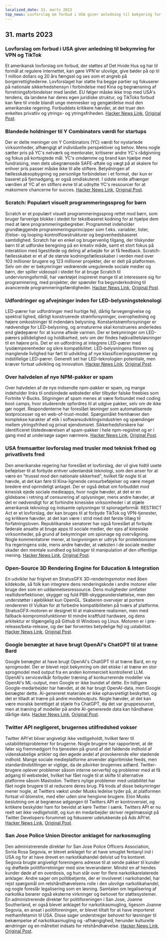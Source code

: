 ```yaml
---
localized_date: 31. marts 2023
top_news: Lovforslag om forbud i USA giver anledning til bekymring for VPN og TikTok
---
```




<CallToAction />

<Steps>

## 31. marts 2023

### Lovforslag om forbud i USA giver anledning til bekymring for VPN og TikTok

Et amerikansk lovforslag om forbud, der støttes af Det Hvide Hus og har til formål at regulere internettet, kan gøre VPN'er ulovlige, give bøder på op til 1 million dollars og 20 års fængsel og ses som et angreb på borgerrettighederne. Lovforslaget har støtte fra begge partier og fokuserer på nationale sikkerhedshensyn i forbindelse med Kina og begrænsning af forretningsforbindelser med landet. EU følger måske ikke trop med USA's tendens, da landene har deres egen juridiske struktur, og TikToks forbud kan føre til vrede blandt unge mennesker og gengældelse mod den amerikanske regering. Forbuddets kritikere hævder, at det truer den enkeltes privatliv og ytrings- og ytringsfriheden.
[Hacker News Link](http://news.ycombinator.com/item?id=35366955), [Original Post](https://www.youtube.com/watch?v=FWQGA_n5Z4M).

### Blandede holdninger til Y Combinators værdi for startups

Der er delte meninger om Y Combinators (YC) værdi for nystartede virksomheder, afhængigt af individuelle perspektiver og behov. Mens nogle sætter pris på YC's netværk og mentorater, kritiserer andre YC's rådgivning og fokus på kortsigtede mål. YC's omdømme og brand kan hjælpe med fundraising, men dets ubegrænsede SAFE-aftale og vægt på at skalere for enhver pris passer måske ikke til alle stiftere. Betydningen af fællesskabsopbygning og personlige forbindelser i et format, der kun er baseret på fjernadgang, er også omdiskuteret. I sidste ende afhænger værdien af YC af en stifters evne til at udnytte YC's ressourcer for at maksimere chancerne for succes.
[Hacker News Link](http://news.ycombinator.com/item?id=35373019), [Original Post](https://acecreamu.substack.com/p/is-y-combinator-worth-the-money).

### Scratch: Populært visuelt programmeringssprog for børn

Scratch er et populært visuelt programmeringssprog rettet mod børn, som bruger farverige blokke i stedet for tekstbaseret kodning for at hjælpe dem med at lære programmeringsbegreber. Programmet indeholder grundlæggende programmeringsprincipper som f.eks. variabler, lister, if/else- og looping-kontrolflowstrukturer og begivenhedsbaseret samtidighed. Scratch har en enkel og brugervenlig tilgang, der tilskynder børn til at udforske beregning på en kreativ måde, samt et stort fokus på interaktion med ligestillede og deling af arbejde for at få feedback. Scratch-fællesskabet er et af de største kodningsfællesskaber i verden med over 103 millioner brugere og 123 millioner projekter, der er delt på platformen. Selv om der er bekymringer vedrørende uregulerede sociale medier og børn, der spiller videospil i stedet for at bruge Scratch til undervisningsformål, har værktøjet inspireret mange til at interessere sig for programmering, med projekter, der spænder fra begynderkodning til avancerede programmeringsfærdigheder.
[Hacker News Link](http://news.ycombinator.com/item?id=35373052), [Original Post](https://scratch.mit.edu/about).

### Udfordringer og afvejninger inden for LED-belysningsteknologi

LED-pærer har udfordringer med hurtige fejl, dårlig farvegengivelse og spektral lighed, dårligt konstruerede strømforsyninger, overophedning og højere omkostninger til indendørs belysning. Konstantstrømforsyninger er nødvendige for LED-belysning, og armaturerne skal konstrueres anderledes end glødepærer for at kunne aflede varmen. Der er bekymringer om LED-pærers pålidelighed og holdbarhed, selv om der findes højkvalitetsløsninger til en højere pris. Det er en udfordring at integrere LED-pærer med lysdæmperenheder og sikre kompatibilitet. LED-belysningens flimren og manglende livlighed har ført til udvikling af nye klassificeringssystemer og indstillelige LED-pærer. Generelt set har LED-teknologien potentiale, men kræver fortsat udvikling og innovation.
[Hacker News Link](http://news.ycombinator.com/item?id=35371750), [Original Post](https://nymag.com/strategist/article/led-light-bulbs-investigation.html).

### Over halvdelen af nye NPM-pakker er spam

Over halvdelen af de nye indsendte npm-pakker er spam, og mange indeholder links til ondsindede websteder eller tilbyder falske freebies som Fortnite V-Bucks. Stigningen af spam menes at være forbundet med coding boot camps, hvor studerende opfordres til at udgive pakker, selv om de ikke gør noget. Respondenterne har foreslået løsninger som automatiserede testprocesser og en web-of-trust-model. Spørgsmålet fremhæver den komplekse karakter af etik i softwareudviklingsindustrien og spændinger mellem ytringsfrihed og privat ejendomsret. Sikkerhedsforskere har identificeret tilstedeværelsen af spam-pakker i hele npm-registret og er i gang med at undersøge sagen nærmere.
[Hacker News Link](http://news.ycombinator.com/item?id=35370728), [Original Post](https://blog.sandworm.dev/one-in-two-new-npm-packages-is-seo-spam-right-now).

### USA fremsætter lovforslag med trusler mod teknisk frihed og privatlivets fred

Den amerikanske regering har foreslået et lovforslag, der vil give hidtil usete beføjelser til at forbyde enhver udenlandsk teknologi, som den anser for at være en "trussel mod den nationale sikkerhed", hvilket får nogle til at hævde, at det kan føre til Kina-lignende censurbeføjelser og være meget bredere end oprindeligt antaget. Der er også debat om forbuddet mod kinesisk ejede sociale medieapps, hvor nogle hævder, at det er en glidebane i retning af censurering af oplysninger, mens andre hævder, at det er nødvendigt for at forhindre kinesiske virksomheder i at stjæle amerikansk teknologi og indsamle oplysninger til spionageformål. RESTRICT Act er et lovforslag, der kan bruges til at forbyde TikTok og VPN-tjenester, og kritikere hævder, at det kan være i strid med det første tillæg til forfatningsloven. Republikanske senatorer har også foreslået at forbyde føderale ansatte at bruge apps til sociale medier, der ejes af kinesiske virksomheder, på grund af bekymringer om spionage og overvågning. Nogle kommentatorer mener, at lovgivningen er udtryk for protektionisme fra regeringens side, mens andre hævder, at væksten i de sociale medier skader den mentale sundhed og bidrager til manipulation af den offentlige mening.
[Hacker News Link](http://news.ycombinator.com/item?id=35369075), [Original Post](https://www.vice.com/en/article/4a3ddb/restrict-act-insanely-broad-ban-tiktok-vpns).

### Open-Source 3D Rendering Engine for Education & Integration

En udvikler har frigivet en StratusGFX 3D-renderingsmotor med åben kildekode, så folk kan integrere dens renderingskode i andre motorer eller bruge den som en uddannelsesressource. Dens muligheder omfatter realtidsreflektioner, skygger og fuld PBR-skyggeunderstøttelse, men den understøtter i øjeblikket kun OpenGL. Skaberen overvejer at portere rendereren til Vulkan for at forbedre kompatibiliteten på tværs af platforme. StratusGFX-motoren er designet til at maksimere realismen, men med fallback-kompromisfunktioner til mindre kraftfuld hardware, og dens arkitektur er tilgængelig på Github til Windows og Linux. Motoren er i pre-release/beta-release, og der bør forventes betydelige fejl og ustabilitet.
[Hacker News Link](http://news.ycombinator.com/item?id=35370284), [Original Post](https://github.com/KTStephano/StratusGFX).

### Google benægter at have brugt OpenAI's ChatGPT til at træne Bard

Google benægter at have brugt OpenAI's ChatGPT til at træne Bard, en ny sprogmodel. Der er blevet rejst bekymring om det etiske i at træne en stor sprogmodel med output fra en anden kommercielt kontrolleret LLM. OpenAI's servicevilkår forbyder træning af konkurrerende modeller via OpenAI's ML-output, men Google er ikke bundet af dette. En tidligere Google-medarbejder har hævdet, at de har brugt OpenAI-data, men Google benægter dette. AI-genereret materiale er ikke ophavsretligt beskyttet, og det er tilladt at træne på andre modeloutputs. Nogle hævder, at det kan være moralsk berettiget at stjæle fra ChatGPT, da det var gruppesourcet, men at træning af modeller på andre AI-genererede data kan håndhæve dårlige data.
[Hacker News Link](http://news.ycombinator.com/item?id=35370915), [Original Post](https://twitter.com/steventey/status/1641267979399704576).

### Twitter API negligeret, brugernes utilfredshed vokser

Twitter API'et bliver angiveligt ikke vedligeholdt, hvilket fører til ustabilitetsproblemer for brugerne. Nogle brugere har rapporteret, at de føler sig fremmedgjort fra tjenesten på grund af det faldende indhold af videnskabelige artikler og den øgede andel af provokerende eller stødende indhold. Mange sociale medieplatforme anvender algoritmiske feeds, men standardindstillinger er vigtige, da de påvirker brugernes adfærd. Twitter-brugere oplever problemer såsom interne serverfejl og problemer med at få adgang til webstedet, hvilket har fået nogle til at skifte til alternative platforme såsom Mastodon. Twitters nylige problemer med ustabilitet har fået nogle brugere til at reducere deres brug. På trods af disse bekymringer mener nogle, at Twitters vækst under Musks ledelse tyder på, at platformen fortsat vil blomstre, med eller uden sine hengivne brugere. Elon Musks beslutning om at begrænse adgangen til Twitters API er kontroversiel, og kritikere beskylder ham for bevidst at køre Twitter i sænk. Twitters API er nu reelt set ikke vedligeholdt, og kun én medarbejder skriver regelmæssigt på Twitter Developers-forummet og fokuserer udelukkende på Ads API'et.
[Hacker News Link](http://news.ycombinator.com/item?id=35370152), [Original Post](https://snarfed.org/the-twitter-api-is-now-effectively-unmaintained).

### San Jose Police Union Director anklaget for narkosmugling

Den administrerende direktør for San Jose Police Officers Association, Sonia Rosa Segovia, er blevet anklaget for at have smuglet fentanyl ind i USA og for at have drevet en narkotikahandel delvist ud fra kontoret. Segovia brugte angiveligt foreningens adresse til at sende pakker til kunder og drøftede politiforretninger med sine leverandører. Mindst en af hendes kunder døde af en overdosis, og hun står over for flere narkotikarelaterede anklager. Andre sager om politibetjente, der er involveret i narkohandel, har rejst spørgsmål om retshåndhævelsens rolle i den ulovlige narkotikahandel, og nogle foreslår legalisering som en løsning. Samtalen om legalisering af narkotika berører også eksterne virkninger og behovet for støttesystemer. En administrerende direktør for politiforeningen i San Jose, Joanne Southerland, er også blevet anklaget for narkotikasmugling, ligesom Joanne Segovia, en ansat i politiforeningen, er blevet tiltalt for at have importeret methamfetamin til USA. Disse sager understreger behovet for løsninger til bekæmpelse af narkotikasmugling og -afhængighed, herunder kulturelle ændringer og en målrettet indsats for retshåndhævelse.
[Hacker News Link](http://news.ycombinator.com/item?id=35376488), [Original Post](https://www.washingtonexaminer.com/news/crime/san-jose-police-union-director-smuggle-fentanyl-charge).

</Steps>
